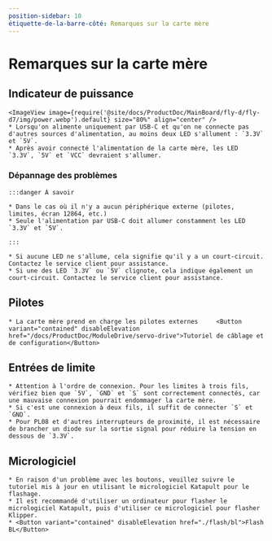```yaml
---
position-sidebar: 10
étiquette-de-la-barre-côté: Remarques sur la carte mère
---
```


# Remarques sur la carte mère

## Indicateur de puissance
    <ImageView image={require('@site/docs/ProductDoc/MainBoard/fly-d/fly-d7/img/power.webp').default} size="80%" align="center" />
    * Lorsqu'on alimente uniquement par USB-C et qu'on ne connecte pas d'autres sources d'alimentation, au moins deux LED s'allument : `3.3V` et `5V`.
    * Après avoir connecté l'alimentation de la carte mère, les LED `3.3V`, `5V` et `VCC` devraient s'allumer.

### Dépannage des problèmes


    :::danger À savoir

    * Dans le cas où il n'y a aucun périphérique externe (pilotes, limites, écran 12864, etc.)
    * Seule l'alimentation par USB-C doit allumer constamment les LED `3.3V` et `5V`.

    :::

    * Si aucune LED ne s'allume, cela signifie qu'il y a un court-circuit. Contactez le service client pour assistance.
    * Si une des LED `3.3V` ou `5V` clignote, cela indique également un court-circuit. Contactez le service client pour assistance.

## Pilotes

    * La carte mère prend en charge les pilotes externes     <Button variant="contained" disableElevation href="/docs/ProductDoc/ModuleDrive/servo-drive">Tutoriel de câblage et de configuration</Button>

## Entrées de limite

    * Attention à l'ordre de connexion. Pour les limites à trois fils, vérifiez bien que `5V`, `GND` et `S` sont correctement connectés, car une mauvaise connexion pourrait endommager la carte mère.
    * Si c'est une connexion à deux fils, il suffit de connecter `S` et `GND`.
    * Pour PL08 et d'autres interrupteurs de proximité, il est nécessaire de brancher un diode sur la sortie signal pour réduire la tension en dessous de `3.3V`.

## Micrologiciel

    * En raison d'un problème avec les boutons, veuillez suivre le tutoriel mis à jour en utilisant le micrologiciel Katapult pour le flashage.
    * Il est recommandé d'utiliser un ordinateur pour flasher le micrologiciel Katapult, puis d'utiliser ce micrologiciel pour flasher Klipper.
    * <Button variant="contained" disableElevation href="./flash/bl">Flash BL</Button>
